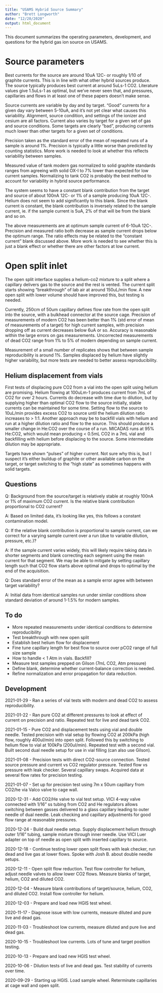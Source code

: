 ```yaml
---
title: "USAMS Hybrid Source Summary"
author: "Brett Longworth"
date: "12/20/2020"
output: html_document
---
```


This document summarizes the operating parameters, development, and questions
for the hybrid gas ion source on USAMS.


# Source parameters

Best currents for the source are around 10uA 12C- or roughly 1/10 of graphite
currents. This is in line with what other hybrid sources produce.  The source
typically produces best current at around 5uLs-1 CO2. Literature values give
1.5uLs-1 as optimal, but we've never seen that, and pressures, capillaries and
flows in at least one of these papers doesn't make sense.

Source currents are variable by day and by target. "Good" currents for a given day vary between 5-10uA, and it's not yet clear what causes this variability. Alignment, source condition, and settings of the ionizer and cesium are all factors. Current also varies by target for a given set of gas and source conditions. Some targets are clearly "bad", producing currents much lower than other targets for a given set of conditions.

Precision taken as the standard error of the mean of repeated runs of a sample is around 1%. Precision is typically a little worse than predicted by counting statistics. More work is needed to look at whether this reflects variability between samples.

Measured value of tank modern gas normalized to solid graphite standards ranges from agreeing with solid OX-I to 7% lower than expected for low current samples. Normalizing to tank CO2 is probably the best method to account for variability in hybrid source performance. 

The system seems to have a constant blank contribution from the target and
source of about 100nA 12C- or 1% of a sample producing 10uA 12C-. Helium does
not seem to add significantly to this blank. Since the blank current is
constant, the blank contribution is inversely related to the sample current, ie.
if the sample current is 5uA, 2% of that will be from the blank and so on.

The above measurements are at optimum sample current of 6-10uA 12C-. Precision
and measured ratio both decrease as sample current drops below the optimum
range. The ratio effects may be related to the "constant current" blank
discussed above. More work is needed to see whether this is just a blank effect or whether there are other factors at low current.

# Open split inlet

The open split interface supplies a helium-co2 mixture to a split where a
capillary delivers gas to the source and the rest is vented. The current
split starts showing "breakthrough" of lab air at around 150uL/min flow. A new open split with lower volume should have improved this, but testing is needed.

Currently, 250cm of 50um capillary defines flow rate from the open split into
the source, with a bulkhead connector at the source cage.  Precision of
measurements of modern CO2 has been better than 1% (std error of mean of
measurements of a target) for high current samples, with precision dropping off
as current decreases below 6uA or so. Accuracy is reasonable within the large
errors on gas measurements. Uncorrected measurements of dead CO2 range from 1%
to 5% of modern depending on sample current.

Measurement of a small number of replicates shows that between sample reproducibility is around 1%. Samples displaced by helium have slightly higher variability, but more tests are needed to better assess reproducibility.

## Helium displacement from vials

First tests of displacing pure CO2 from a vial into the open split using helium
are promising. Helium flowing at 100uLm-1 produces current from 7mL of CO2 for
over 2 hours. Currents do decrease with time due to dilution, but by supplying
higher than optimal CO2 flow to the source initially, stable currents can be
maintained for some time.  Setting flow to the source to 10uL/min provides excess CO2 to source until the helium dilution ratio increases to > 1:1. Another approach may be to backfill vials with helium and run at a higher dilution ratio and flow to the source. This should produce a smaller change in He:CO2 over the course of a run. MICADAS runs at 95% He:CO2, which would mean producing < 0.5mL CO2 in a 7mL vial and backfilling with helium before displacing to the source. Some intermediate dilution may be appropriate.

Targets have shown "pulses" of higher current. Not sure why this is, but I suspect it's either buildup of graphite or other available carbon on the target, or target switching to the "high state" as sometimes happens with solid targets.

## Questions

Q: Background from the source/target is relatively stable at roughly 100nA or
1% of maximum CO2 current. Is the relative blank contribution proportional to
CO2 current?

A: Based on limited data, it's looking like yes, this follows a constant
contamination model.

Q: If the relative blank contribution is proportional to sample current, can we
correct for a varying sample current over a run (due to variable dilution,
pressure, etc.)?

A: If the sample current varies widely, this will likely require taking data in
shorter segments and blank correcting each segment using the mean current for
that segment. We may be able to mitigate by setting capillary length such that
CO2 flow starts above optimal and drops to optimal by the end of the
acquisition.

Q: Does standard error of the mean as a sample error agree with between target variability?

A: Initial data from identical samples run under similar conditions show standard deviation of around 1-1.5% for modern samples.

## To do

* More repeated measurements under identical conditions to determine reproducibility
* Test breakthrough with new open split
* Establish best helium flow for displacement
* Fine tune capillary length for best flow to source over pCO2 range of full size sample
* How to handle < 1 Atm in vials. Backfill?
* Measure test samples prepped on Gilson (7mL CO2, Atm pressure)
* Define blank, determine whether current-balance correction is needed.
* Refine normalization and error propagation for data reduction.


## Development

2021-01-29 - Ran a series of vial tests with modern and dead CO2 to assess reproducibility.

2021-01-22 - Ran pure CO2 at different pressures to look at effect of current on precision and ratio. Repeated test for live and dead tank CO2.

2021-01-15 - Pure CO2 and displacement tests using vial and double needle. Tested precision with vial setup by flowing CO2 at 200kPa (high flow, roughly 400ul/min) into open split. Followed this by switching to helium flow to vial at 100kPa (200ul/min). Repeated test with a second vial. Built second dual needle setup for use in vial filling (can also use Gilson).

2021-01-08 - Precision tests with direct CO2-source connection. Tested source pressure and current vs CO2 regulator pressure. Tested flow vs pressure with leak checker. Several capillary swaps. Acquired data at several flow rates for precision testing.

2021-01-07 - Set up for precision test using 7m x 50um capillary from CO2/he via Valco valve to cage wall.

2020-12-31 - Add CO2/He valve to vial test setup. VICI 4-way valve connected
with 1/16" ss tubing from CO2 and He regulators allows switching between gasses
delivered to a glass capillary leading to outer needle of dual needle. Leak
checking and capillary adjustments for good flow range at reasonable pressures.

2020-12-24 - Build dual needle setup. Supply displacement helium through outer
1/16" tubing, sample mixture through inner needle. Use VICI Luer adapter on top
of needle as open split with inserted capillary to source.

2020-12-18 - Continue testing lower open split flows with leak checker, run
dead and live gas at lower flows. Spoke with Josh B. about double needle
setups.

2020-12-11 - Open split flow reduction. Test flow controller for helium, adjust
needle valves to allow lower CO2 flows. Measure blanks of target, helium, CO2
and diluted CO2.

2020-12-04 - Measure blank contributions of target/source, helium, CO2, and
diluted CO2. Install flow controller for helium.

2020-12-03 - Prepare and load new HGIS test wheel.

2020-11-17 - Diagnose issue with low currents, measure diluted and pure live
and dead gas.

2020-11-03 - Troubleshoot low currents, measure diluted and pure live and dead
gas.

2020-10-15 - Troubleshoot low currents. Lots of tune and target position
testing.

2020-10-13 - Prepare and load new HGIS test wheel.

2020-10-06 - Dilution tests of live and dead gas. Test stability of currents
over time.

2020-09-29 - Starting up HGIS. Load sample wheel. Reterminate capillaries at
cage wall and open split.
